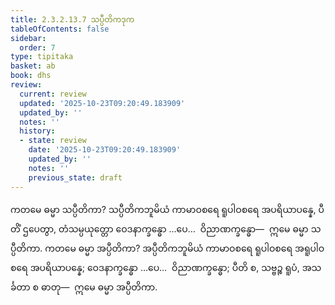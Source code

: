 ```yaml
---
title: 2.3.2.13.7 သပ္ပီတိကဒုက
tableOfContents: false
sidebar:
  order: 7
type: tipitaka
basket: ab
book: dhs
review:
  current: review
  updated: '2025-10-23T09:20:49.183909'
  updated_by: ''
  notes: ''
  history:
  - state: review
    date: '2025-10-23T09:20:49.183909'
    updated_by: ''
    notes: ''
    previous_state: draft
---
```



<ReviewStatus review={frontmatter.review} showDetails={true} />

<HypothesisAnnotation frontmatter={frontmatter} />

<DynamicBreadcrumb />

<Division number="1279" book="dhs" e="ch" v="29" p="252">

<Paragraph number="1980" book="dhs">
ကတမေ ဓမ္မာ သပ္ပီတိကာ? သပ္ပီတိကဘူမိယံ ကာမာဝစရေ ရူပါဝစရေ အပရိယာပန္နေ, ပီတိံ ဌပေတွာ, တံသမ္ပယုတ္တော ဝေဒနာက္ခန္ဓော …ပေ…  ဝိညာဏက္ခန္ဓော—  ဣမေ ဓမ္မာ သပ္ပီတိကာ.
</Paragraph>

</Division>
<Division number="1280" book="dhs" e="ch" v="29" p="252">

<Paragraph number="1981" book="dhs">
ကတမေ ဓမ္မာ အပ္ပီတိကာ? အပ္ပီတိကဘူမိယံ ကာမာဝစရေ ရူပါဝစရေ အရူပါဝစရေ အပရိယာပန္နေ; ဝေဒနာက္ခန္ဓော …ပေ…  ဝိညာဏက္ခန္ဓော; ပီတိ စ, သဗ္ဗဉ္စ ရူပံ, အသင်္ခတာ စ ဓာတု—  ဣမေ ဓမ္မာ အပ္ပီတိကာ.
</Paragraph>
</Division>